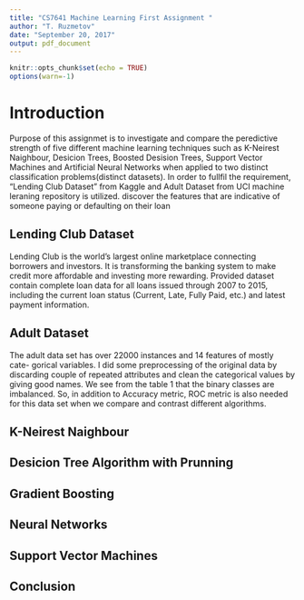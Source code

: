 ```yaml
---
title: "CS7641 Machine Learning First Assignment "
author: "T. Ruzmetov"
date: "September 20, 2017"
output: pdf_document
---
```


```r
knitr::opts_chunk$set(echo = TRUE)
options(warn=-1)
```

\center                  \center

# Introduction

Purpose of this assignmet is to investigate and compare the peredictive strength of five different machine
learning techniques such as K-Neirest Naighbour, Desicion Trees, Boosted Desision Trees, Support Vector
Machines and Artificial Neural Networks when applied to two distinct classification problems(distinct datasets).
In order to fullfil the requirement, "Lending Club Dataset" from Kaggle and Adult Dataset from UCI machine leraning
repository is utilized. 
discover the features that are indicative	of	
someone	paying or defaulting on their loan

## Lending Club Dataset

Lending Club is the world’s largest online marketplace connecting borrowers and investors. It is transforming the
banking system to make credit more affordable and investing more rewarding. Provided dataset contain complete loan
data for all loans issued through 2007 to 2015, including the current loan status (Current, Late, Fully Paid, etc.)
and latest payment information. 


## Adult Dataset


The adult data set has over 22000 instances and 14 features of mostly cate-
gorical variables. I did some preprocessing of the original data by discarding
couple of repeated attributes and clean the categorical values by giving good
names. We see from the table 1 that the binary classes are imbalanced. So, in
addition to Accuracy metric, ROC metric is also needed for this data set
when we compare and contrast different algorithms.






## K-Neirest Naighbour 



## Desicion Tree Algorithm with Prunning




## Gradient Boosting




## Neural Networks




## Support Vector Machines




## Conclusion



